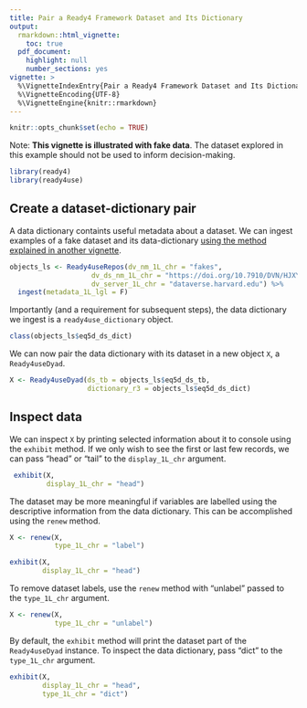 ---
title: Pair a Ready4 Framework Dataset and Its Dictionary
output: 
  rmarkdown::html_vignette:
    toc: true
  pdf_document:
    highlight: null
    number_sections: yes
vignette: >
  %\VignetteIndexEntry{Pair a Ready4 Framework Dataset and Its Dictionary}
  %\VignetteEncoding{UTF-8}
  %\VignetteEngine{knitr::rmarkdown}
---

```{r echo = F}
knitr::opts_chunk$set(echo = TRUE)
```

Note: **This vignette is illustrated with fake data**. The dataset explored in this example should not be used to inform decision-making.

```{r results='hide', message=FALSE}
library(ready4)
library(ready4use)
```

## Create a dataset-dictionary pair
A data dictionary containts useful metadata about a dataset. We can ingest examples of a fake dataset and its data-dictionary [using the method explained in another vignette](V_01.html).

```{r}
objects_ls <- Ready4useRepos(dv_nm_1L_chr = "fakes",
                    dv_ds_nm_1L_chr = "https://doi.org/10.7910/DVN/HJXYKQ",
                    dv_server_1L_chr = "dataverse.harvard.edu") %>%
  ingest(metadata_1L_lgl = F)
```

Importantly (and a requirement for subsequent steps), the data dictionary we ingest is a `ready4use_dictionary` object.

```{r}
class(objects_ls$eq5d_ds_dict)
```

We can now pair the data dictionary with its dataset in a new object `X`, a `Ready4useDyad`.

```{r}
X <- Ready4useDyad(ds_tb = objects_ls$eq5d_ds_tb,
                   dictionary_r3 = objects_ls$eq5d_ds_dict)
```

## Inspect data
We can inspect `X` by printing selected information about it to console using the `exhibit` method. If we only wish to see the first or last few records, we can pass "head" or "tail" to the `display_1L_chr` argument.

```{r}
 exhibit(X,
         display_1L_chr = "head")
```

The dataset may be more meaningful if variables are labelled using the descriptive information from the data dictionary. This can be accomplished using the `renew` method.

```{r}
X <- renew(X,
           type_1L_chr = "label")
```

```{r}
exhibit(X,
        display_1L_chr = "head")
```

To remove dataset labels, use the `renew` method with "unlabel" passed to the `type_1L_chr` argument.

```{r}
X <- renew(X,
           type_1L_chr = "unlabel")
```

By default, the `exhibit` method will print the dataset part of the `Ready4useDyad` instance. To inspect the data dictionary, pass "dict" to the `type_1L_chr` argument.

```{r}
exhibit(X,
        display_1L_chr = "head",
        type_1L_chr = "dict")
```

